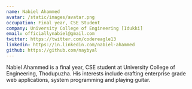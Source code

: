 ```yaml
---
name: Nabiel Ahammed
avatar: /static/images/avatar.png
occupation: Final year, CSE Student
company: University College of Engineering [Idukki]
email: officiallynabiel@gmail.com
twitter: https://twitter.com/codereagle13
linkedin: https://in.linkedin.com/nabiel-ahammed
github: https://github.com/naybyal
---
```


Nabiel Ahammed is a final year, CSE student at University College of Engineering, Thodupuzha. His interests include crafting enterprise grade web applications, system programming and playing guitar.

